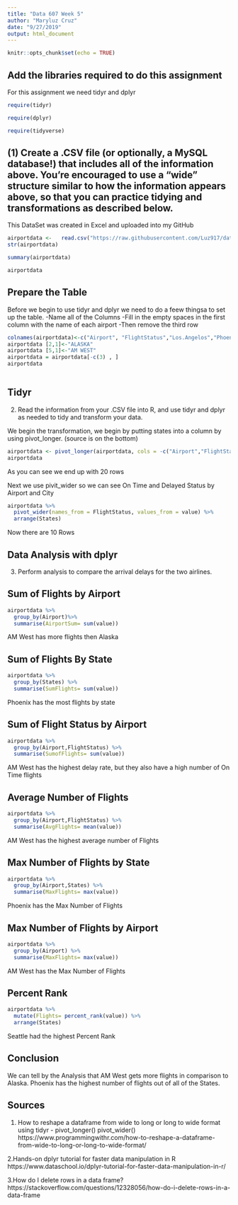 ---
title: "Data 607 Week 5"
author: "Maryluz Cruz"
date: "9/27/2019"
output: html_document
---

```{r setup, include=FALSE}
knitr::opts_chunk$set(echo = TRUE)
```

## Add the libraries required to do this assignment
For this assignment we need tidyr and dplyr

```{r}
require(tidyr)
```

```{r}
require(dplyr)
```

```{r}
require(tidyverse)
```

## (1) Create a .CSV file (or optionally, a MySQL database!) that includes all of the information above. You’re encouraged to use a “wide” structure similar to how the information appears above, so that you can practice tidying and transformations as described below.

This DataSet was created in Excel and uploaded into my GitHub


```{r}
airportdata <-   read.csv("https://raw.githubusercontent.com/Luz917/data607Week5/master/airport%20data.csv",stringsAsFactors = FALSE)
str(airportdata)
```



```{r}
summary(airportdata)
```

```{r}
airportdata
```

## Prepare the Table 

Before we begin to use tidyr and dplyr we need to do a feew thingsa to set up the table.
-Name all of the Columns 
-Fill in the empty spaces in the first column with the name of each airport
-Then remove the third row 

```{r}
colnames(airportdata)<-c("Airport", "FlightStatus","Los.Angelos","Phoenix","San.Diego","San.Francisco","Seattle")
airportdata [2,1]<-"ALASKA"
airportdata [5,1]<-"AM WEST"
airportdata = airportdata[-c(3) , ]
airportdata
                          
```


## Tidyr

(2) Read the information from your .CSV file into R, and use tidyr and dplyr as needed to tidy and transform your data.

We begin the transformation, we begin by putting states into a column by using pivot_longer. (source is on the bottom)

```{r}
airportdata <- pivot_longer(airportdata, cols = -c("Airport","FlightStatus"), names_to = "States")
airportdata
```

As you can see we end up with 20 rows


Next we use pivit_wider so we can see On Time and Delayed Status by Airport and City

```{r}
airportdata %>%
  pivot_wider(names_from = FlightStatus, values_from = value) %>%
  arrange(States)
```
Now there are 10 Rows


## Data Analysis with dplyr

(3) Perform analysis to compare the arrival delays for the two airlines.

## Sum of Flights by Airport

```{r}
airportdata %>%
  group_by(Airport)%>%
  summarise(AirportSum= sum(value))

```
AM West has more flights then Alaska


## Sum of Flights By State

```{r}
airportdata %>%
  group_by(States) %>%
  summarise(SumFlights= sum(value))
```
Phoenix has the most flights by state

## Sum of Flight Status by Airport

```{r}
airportdata %>%
  group_by(Airport,FlightStatus) %>%
  summarise(SumofFlights= sum(value))
```
AM West has the highest delay rate, but they also have a high number of On Time flights

## Average Number of Flights 

```{r}
airportdata %>%
  group_by(Airport,FlightStatus) %>%
  summarise(AvgFlights= mean(value))
```
AM West has the highest average number of Flights


## Max Number of Flights by State

```{r}
airportdata %>%
  group_by(Airport,States) %>%
  summarise(MaxFlights= max(value))

```
Phoenix has the Max Number of Flights 

## Max Number of Flights by Airport
```{r}
airportdata %>%
  group_by(Airport) %>%
  summarise(MaxFlights= max(value))

```
AM West has the Max Number of Flights 


## Percent Rank
```{r}
airportdata %>%
  mutate(Flights= percent_rank(value)) %>%
  arrange(States)
```
Seattle had the highest Percent Rank

## Conclusion
We can tell by the Analysis that AM West gets more flights in comparison to Alaska. Phoenix has the highest number of flights out of all of the States. 

## Sources
1. How to reshape a dataframe from wide to long or long to wide format using tidyr - pivot_longer() pivot_wider()
https://www.programmingwithr.com/how-to-reshape-a-dataframe-from-wide-to-long-or-long-to-wide-format/

2.Hands-on dplyr tutorial for faster data manipulation in R
https://www.dataschool.io/dplyr-tutorial-for-faster-data-manipulation-in-r/   

3.How do I delete rows in a data frame?
https://stackoverflow.com/questions/12328056/how-do-i-delete-rows-in-a-data-frame
